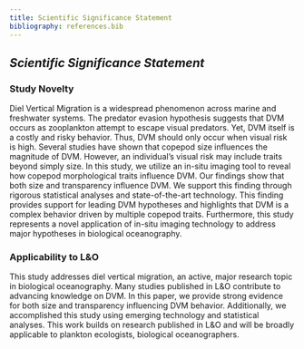 ```yaml
---
title: Scientific Significance Statement
bibliography: references.bib
---
```


## *Scientific Significance Statement*

### Study Novelty

Diel Vertical Migration is a widespread phenomenon across marine and freshwater systems. The predator evasion hypothesis suggests that DVM occurs as zooplankton attempt to escape visual predators. Yet, DVM itself is a costly and risky behavior. Thus, DVM should only occur when visual risk is high. Several studies have shown that copepod size influences the magnitude of DVM. However, an individual’s visual risk may include traits beyond simply size. In this study, we utilize an in-situ imaging tool to reveal how copepod morphological traits influence DVM. Our findings show that both size and transparency influence DVM. We support this finding through rigorous statistical analyses and state-of-the-art technology. This finding provides support for leading DVM hypotheses and highlights that DVM is a complex behavior driven by multiple copepod traits. Furthermore, this study represents a novel application of in-situ imaging technology to address major hypotheses in biological oceanography.

### Applicability to L&O

This study addresses diel vertical migration, an active, major research topic in biological oceanography. Many studies published in L&O contribute to advancing knowledge on DVM. In this paper, we provide strong evidence for both size and transparency influencing DVM behavior. Additionally, we accomplished this study using emerging technology and statistical analyses. This work builds on research published in L&O and will be broadly applicable to plankton ecologists, biological oceanographers.